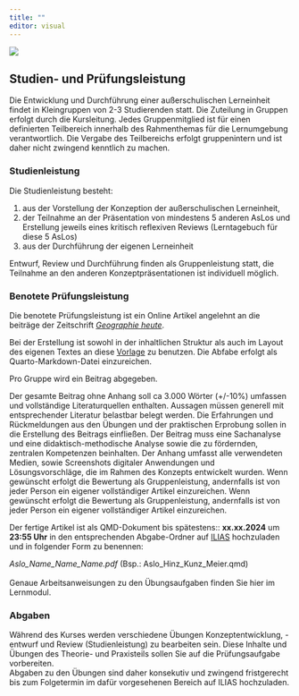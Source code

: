 ```yaml
---
title: ""
editor: visual
---
```


![](/images/exam2.webp)

## Studien- und Prüfungsleistung

Die Entwicklung und Durchführung einer außerschulischen Lerneinheit findet in Kleingruppen von 2-3 Studierenden statt. Die Zuteilung in Gruppen erfolgt durch die Kursleitung. Jedes Gruppenmitglied ist für einen definierten Teilbereich innerhalb des Rahmenthemas für die Lernumgebung verantwortlich. Die Vergabe des Teilbereichs erfolgt gruppenintern und ist daher nicht zwingend kenntlich zu machen.

### Studienleistung

Die Studienleistung besteht:

1. aus der Vorstellung der Konzeption der außerschulischen Lerneinheit, 
2. der Teilnahme an der Präsentation von mindestens 5 anderen AsLos und Erstellung  jeweils eines kritisch reflexiven Reviews (Lerntagebuch für diese 5 AsLos) 
3. aus der Durchführung der eigenen Lerneinheit\ 

Entwurf, Review und Durchführung finden als Gruppenleistung statt, die Teilnahme an den anderen Konzeptpräsentationen ist individuell möglich.

### Benotete Prüfungsleistung

Die benotete Prüfungsleistung ist ein Online Artikel angelehnt an die beiträge der Zeitschrift [*Geographie heute*](https://www.friedrich-verlag.de/shop/sekundarstufe/erdkunde/fachzeitschriften/geographie-heute). 

Bei der Erstellung ist sowohl in der inhaltlichen Struktur als auch im Layout des eigenen Textes an diese [Vorlage](../templates/journals-examples-default.qmd) zu benutzen. Die Abfabe erfolgt als Quarto-Markdown-Datei einzureichen.

Pro Gruppe wird ein Beitrag abgegeben.

Der gesamte Beitrag ohne Anhang soll ca 3.000 Wörter (+/-10%) umfassen und vollständige Literaturquellen enthalten. Aussagen müssen generell mit entsprechender Literatur belastbar belegt werden. Die Erfahrungen und Rückmeldungen aus den Übungen und der praktischen Erprobung sollen in die Erstellung des Beitrags einfließen. Der Beitrag muss eine Sachanalyse und eine didaktisch-methodische Analyse sowie die zu fördernden, zentralen Kompetenzen beinhalten. Der Anhang umfasst alle verwendeten Medien, sowie Screenshots digitaler Anwendungen und Lösungsvorschläge, die im Rahmen des Konzepts entwickelt wurden. Wenn gewünscht erfolgt die Bewertung als Gruppenleistung, andernfalls ist von jeder Person ein eigener vollständiger Artikel einzureichen. Wenn gewünscht erfolgt die Bewertung als Gruppenleistung, andernfalls ist von jeder Person ein eigener vollständiger Artikel einzureichen.

Der fertige Artikel ist als QMD-Dokument bis spätestens::
**xx.xx.2024** um **23:55 Uhr** in den entsprechenden Abgabe-Ordner auf [ILIAS](https://ilias.uni-marburg.de/ilias.php?) hochzuladen und in folgender Form zu benennen:

*Aslo_Name_Name_Name.pdf* (Bsp.: Aslo_Hinz_Kunz_Meier.qmd) <br> <br> Genaue Arbeitsanweisungen zu den Übungsaufgaben finden Sie hier im Lernmodul. <br>

### Abgaben

Während des Kurses werden verschiedene Übungen Konzeptentwicklung, -entwurf und Review (Studienleistung) zu bearbeiten sein. Diese Inhalte und Übungen des Theorie- und Praxisteils sollen Sie auf die Prüfungsaufgabe vorbereiten. <br> Abgaben zu den Übungen sind daher konsekutiv und zwingend fristgerecht bis zum Folgetermin im dafür vorgesehenen Bereich auf ILIAS hochzuladen. <br>
